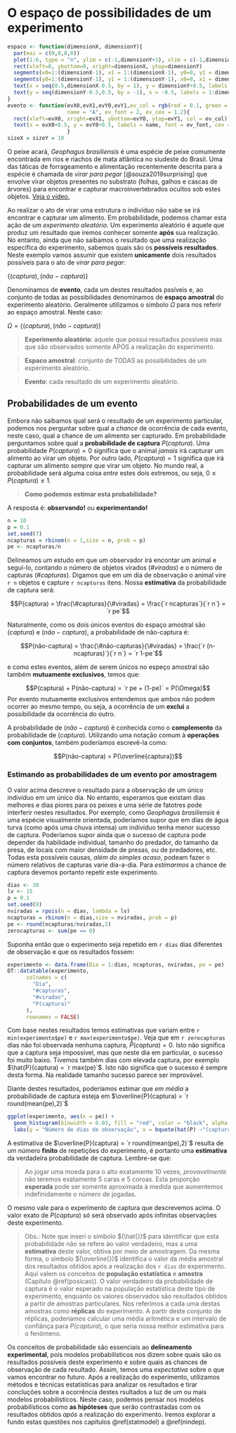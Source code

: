 # O espaço de possibilidades de um experimento {#espacoamostral}

```r
espaco <- function(dimensionX, dimensionY){
  par(mai = c(0,0,0,0))
  plot(1:6, type = "n", ylim = c(-1,dimensionY+1), xlim = c(-1,dimensionX+1), axes = F, ylab = '', xlab = '')
  rect(xleft=0, ybottom=0, xright=dimensionX, ytop=dimensionY)
  segments(x0=1:(dimensionX-1), x1 = 1:(dimensionX-1), y0=0, y1 = dimensionY)
  segments(y0=1:(dimensionY-1), y1 = 1:(dimensionY-1), x0=0, x1 = dimensionX)
  text(x = seq(0.5,dimensionX-0.5, by = 1), y = dimensionY+0.5, labels = 1:dimensionX, font = 2, cex = 1.1)
  text(y = seq(dimensionY-0.5,0.5, by = -1), x = -0.5, labels = 1:dimensionY, font = 2, cex = 1.1)
}
evento <- function(evX0,evX1,evY0,evY1,ev_col = rgb(red = 0.1, green = 0.1, blue = 0.5, alpha = 0.4),
                   name = "A", ev_font = 2, ev_cex = 1.2){
  rect(xleft=evX0, xright=evX1, ybottom=evY0, ytop=evY1, col = ev_col)
  text(x = evX0+0.5, y = evY0+0.5, labels = name, font = ev_font, cex = ev_cex)
                   }
sizeX = sizeY = 10
```


O peixe acará, *Geophagus brasiliensis* é uma espécie de peixe comumente encontrada em rios e riachos de mata atlântica no siudeste do Brasil. Uma das táticas de forrageamento e alimentação recentemente descrita para a espécie é chamada de *virar para pegar* [@souza2019surprising] que envolve virar objetos presentes no substrato (folhas, galhos e cascas de árvores) para encontrar e capturar macroinvertebrados ocultos sob estes objetos. [Veja o vídeo.](https://www.scielo.br/img/revistas/bn/v19n3/1676-0611-bn-19-03-e20180702-suppl1.mp4){width="90%"} 

Ao realizar o ato de virar uma estrutura o indivíduo não sabe se irá encontrar e capturar um alimento. Em probabilidade, podemos chamar esta ação de um *experimento aleatório*. Um experimento aleatório é aquele que produz um resultado que iremos conhecer somente **após** sua realização. No entanto, ainda que não saibamos o resultado que uma realização específica do experimento, sabemos quais são os **possíveis resultados**. Neste exemplo vamos assumir que existem **unicamente** dois resultados possíveis para o ato de *virar para pegar*:

$\{(captura), (não-captura)\}$

Denominamos de **evento**, cada um destes resultados pssíveis e, ao conjunto de todas as possibilidades denominamos de **espaço amostral** do experimento aleatório. Geralmente utilizamos o símbolo $\Omega$ para nos referir ao espaço amostral. Neste caso:

$\Omega = \{(captura), (não-captura)\}$


> **Experimento aleatório**: aquele que possui resultados possíveis mas que são observados somente APÓS a realização do experimento.

> **Espaco amostral**: conjunto de TODAS as possibilidades de um experimento aleatório.

> **Evento**: cada resultado de um experimento aleatório.

## Probabilidades de um evento

Embora não saibamos qual será o resultado de um experimento particular, podemos nos perguntar sobre qual a *chance* de ocorrência de cada evento, neste caso, qual a chance de um alimento ser capturado. Em probabilidade perguntamos sobre qual a **probabilidade de captura** $P(captura)$. Uma probabilidade $P(captura) = 0$ significa que o animal *jamais* irá capturar um alimento ao virar um objeto. Por outro lado, $P(captura) = 1$ significa que irá capturar um alimento *sempre* que virar um objeto. No mundo real, a probabilidade será alguma coisa *entre* estes dois extremos, ou seja, $0 \le P(captura) \le 1$.

> **Como podemos estimar esta probabilidade?**

A resposta é: **observando!** ou **experimentando!**

```r
n = 10
p = 0.1
set.seed(7)
ncapturas = rbinom(n = 1,size = n, prob = p)
pe <- ncapturas/n
```

Delineamos um estudo em que um observador irá encontar um animal e seguí-lo, contando o número de objetos virados ($\#viradas$) e o número de capturas ($\#capturas$). Digamos que em um dia de observação o animal vire `r n` objetos e capture `r ncapturas` itens. Nossa **estimativa** da probabilidade de captura será:

$$P(captura) = \frac{\#capturas}{\#viradas} = \frac{`r ncapturas`}{`r n`} = `r pe`$$

Naturalmente, como os dois únicos eventos do espaço amostral são $(captura)$ e $(não-captura)$, a probabilidade de não-captura é:

$$P(não-captura) = \frac{\#não-capturas}{\#viradas} = \frac{`r (n-ncapturas)`}{`r n`} = `r 1-pe`$$

e como estes eventos, além de serem únicos no espeço amostral são também **mutuamente exclusivos**, temos que:

$$P(captura) + P(não-captura) = `r pe + (1-pe)` = P(\Omega)$$
Por evento mutuamente exclusivos entendemos que ambos não podem ocorrer ao mesmo tempo, ou seja, a ocorrência de um **exclui** a possibilidade da ocorrência do outro.

A probabilidade de $(não-captura)$ é conhecida como o **complemento** da probabilidade de $(captura)$. Utilizando uma notação comum à **operações com conjuntos**, também poderíamos escrevê-la como:

$$P(não-captura) = P(\overline{captura})$$

### Estimando as probabilidades de um evento por amostragem

O valor acima descreve o resultado para a observação de um único indivíduo em um único dia. No entanto, esperamos que existam dias melhores e dias piores para os peixes e uma série de fatotres pode interferir nestes resultados. Por exemplo, como *Geophagus brasiliensis* é uma espécie visualmente orientada, poderíamos supor que em dias de água turva (como após uma chuva intensa) um indivíduo tenha menor sucesso de captura. Poderíamos supor ainda que o sucesso de captura pode depender da habilidade individual, tamanho do predador, do tamanho da presa, de locais com maior densidade de presas, ou de predadores, etc. Todas esta possíveis causas, *além do simples acaso*, podeam fazer o número relativos de capturas varie dia-a-dia. Para *estimarmos* a chance de captura devemos portanto repetir este experimento. 

```r

dias <- 30
lv <- 15
p = 0.1
set.seed(8)
nviradas = rpois(n = dias, lambda = lv)
ncapturas = rbinom(n = dias,size = nviradas, prob = p)
pe <- round(ncapturas/nviradas,2)
zerocapturas <- sum(pe == 0)

```

Suponha então que o experimento seja repetido em `r dias` dias diferentes de observação e que os resultados fossem:

```r
experimento <- data.frame(Dia = 1:dias, ncapturas, nviradas, pe = pe)
DT::datatable(experimento,
      colnames = c(
        "Dia",
        "#capturas",
        "#viradas",
        "P(captura)"
      ),
      rownames = FALSE)
```

Com base nestes resultados temos estimativas que variam entre `r min(experimento$pe)` e `r max(experimento$pe)`. Veja que em `r zerocapturas` dias não foi observada nenhuma captura, $\hat{P}(captura) = 0$. Isto não significa que a captura seja impossível, mas que neste dia em particular, o sucesso foi muito baixo. Tivemos também dias com elevada captura, por exemplo $\hat{P}(captura) = `r max(pe)`$. Isto não significa que o sucesso é sempre desta forma. Na realidade tamanho sucesso parece ser improvável. 

Diante destes resultados, poderíamos estimar que *em média* a probabilidade de captura esteja em $\overline{P}(captura) = `r round(mean(pe),2)`$

```r
ggplot(experimento, aes(x = pe)) +
  geom_histogram(binwidth = 0.03, fill = "red", color = "black", alpha = 0.5) +
  labs(y = "Número de dias de observação", x = bquote(hat(P) ~"(captura)"))
```

A estimativa de $\overline{P}(captura) = `r round(mean(pe),2)`$ resulta de um número **finito** de repetições do experimento, é portanto uma **estimativa** da verdadeira probabilidade de captura. Lembre-se que: 

> Ao jogar uma moeda para o alto exatamente 10 vezes, *provavelmente* não teremos exatamente 5 caras e 5 coroas. Esta proporção **esperada** pode ser somente aproximada à medida que aumentemos indefinidamente o número de jogadas. 

O mesmo vale para o experimento de captura que descrevemos acima. O valor exato de $P(captura)$ só será observado após infinitas observações deste experimento. 

> Obs.: Note que inseri o símbolo $(\hat{})$ para identificar que esta probabilidade não se refere ào valor verdadeiro, mas a uma **estimativa** deste valor, obtiva por meio de amostragem. Da mesma forma, o símbolo $(\overline{})$ identifica o valor da média amostral dos resultados obtidos após a realização dos `r dias` do experimento. Aqui valem os conceitos de **população estatística** e **amostra** (Capítulo \@ref(posicao)). O valor verdadeiro da probabilidade de captura é o valor esperado na população estatística deste tipo de experimento, enquanto os valores observados são resultados obtidos a partir de amostras particulares. Nos referimos a cada uma destas amostras como **réplicas** do experimento. A partir deste conjunto de réplicas, poderíamos calcular uma média aritmética e um intervalo de confiânça para $P(captura)$, o que seria nossa melhor estimativa para o fenômeno.

Os conceitos de probabilidade são essenciais ao **delineamento experimental**, pois modelos probabilísticos nos dizem sobre quais são os resultados possíveis deste experimento e sobre quais as chances de observação de cada resultado. Assim, temos uma *expectativa* sobre o que vamos encontrar no futuro. Após a realização do experimento, utilizamos métodos e técnicas estatísticas para analizar os resultados e tirar concluções sobre a ocorrência destes rsultados a luz de um ou mais modelos probabilísticos. Neste caso, podemos pensar nos modelos probabilísticos como **as hipóteses** que serão contrastadas com os resultados obtidos *após* a realização do experimento. Iremos explorar a fundo estas questões nos capítulos \@ref(statmodel) a \@ref(nindep).
